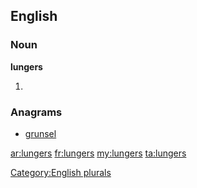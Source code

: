 ==English==

===Noun===
'''lungers'''

# {{plural of|[[lunger]]}}

===Anagrams===
* [[grunsel#English|grunsel]]

[[Category:English plurals]]

[[ar:lungers]]
[[fr:lungers]]
[[my:lungers]]
[[ta:lungers]]